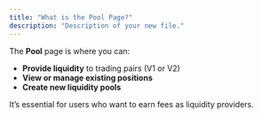 ```yaml
---
title: "What is the Pool Page?"
description: "Description of your new file."
---
```


The **Pool** page is where you can:

- **Provide liquidity** to trading pairs (V1 or V2)
- **View or manage existing positions**
- **Create new liquidity pools**

It’s essential for users who want to earn fees as liquidity providers.